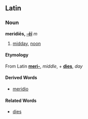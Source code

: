 ==Latin==
===Noun===
'''meridiēs, [[Wiktionary Appendix:Latin fifth declension|-ēī]]''' ''m''

#[[midday]], [[noon]]

====Etymology====
From Latin '''[[meri-]]''', ''middle'', + '''[[dies]]''', ''day''

====Derived Words====
*[[meridio]]

====Related Words====
*[[dies]]